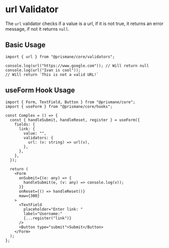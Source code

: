 # url Validator

The `url` validator checks if a value is a url, if it is not true, it returns an error message, if not it returns `null`.

## Basic Usage

```tsx
import { url } from "@prismane/core/validators";

console.log(url("https://www.google.com")); // Will return null
console.log(url("Ivan is cool"));
// Will return `This is not a valid URL!`
```

## useForm Hook Usage

```tsx
import { Form, TextField, Button } from "@prismane/core";
import { useForm } from "@prismane/core/hooks";

const Complex = () => {
  const { handleSubmit, handleReset, register } = useForm({
    fields: {
      link: {
        value: "",
        validators: {
          url: (v: string) => url(v),
        },
      },
    },
  });

  return (
    <Form
      onSubmit={(e: any) => {
        handleSubmit(e, (v: any) => console.log(v));
      }}
      onReset={() => handleReset()}
      maw={300}
    >
      <TextField
        placeholder="Enter link: "
        label="Username:"
        {...register("link")}
      />
      <Button type="submit">Submit</Button>
    </Form>
  );
};
```
